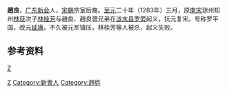 '''趙良{{僻字|𧒽|左马右今}}'''，[[广东|广东]][[新会|新会]]人，[[宋朝|宋朝]]宗室后裔。[[至元_(忽必烈)|至元]]二十年（1283年）三月，原[[南宋|南宋]]琼州知州[[林获|林获]]次子[[林桂芳|林桂芳]]与趙良{{僻字|𧒽|左马右今}}、趙良骢兄弟在[[郁南县|泷水县]][[罗旁|罗旁]]起义，抗元复宋。号称罗平国，改元[[延康_(元)|延康]]。不久被元军镇压，林桂芳等人被杀，起义失败。{{refTag|1={{cite web| language=zh-hans| url=http://www.xinhui.gov.cn/export/xhsz/xhsw/XHSW14.htm| title=复宋之兵| publisher=新会市地方史志编纂委员会办公室| date=Feb 24, 2005| deadurl=yes| archiveurl=https://web.archive.org/web/20050210020601/http://www.xinhui.gov.cn/export/xhsz/xhsw/XHSW14.htm| archivedate=2005-02-10| access-date=2009-03-03}}}}

== 参考资料 ==
<div class="references-small">
{{RefFoot}}
</div>

{{中國民變起事領袖}}

[[category:元朝民變領袖|Z]]
[[Category:元朝戰爭身亡者|Z]]
[[Category:新會人|Category:新會人]]
[[Category:趙姓|Category:趙姓]]